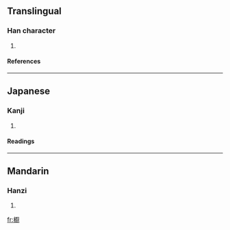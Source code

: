 {{see|櫥}}

==Translingual==
===Han character===
{{Han char|rn=75|rad=木|as=14|sn=18|four=|canj=木一土戈 (DMGI)}}
# {{defn|Han|sort=木14}}
====References====
{{Han ref|kx=0559.261|dkj=15784|hdz=21308.031|uh=6AC9|ud=27337}}

----
==Japanese==
===Kanji===
{{ja-kanji|grade=|rs=木14}}
# {{defn|Japanese}} 
====Readings====
{{ja-readings|on=[[ちゅ]] (chu)|kun=[[ひつ]] (hitsu)}}

----
==Mandarin==
===Hanzi===
{{cmn-hanzi|pin=[[chú]] (chu2)|wg=ch'u<sup>2</sup>}}
# {{defn|Mandarin}}

[[fr:櫉]]